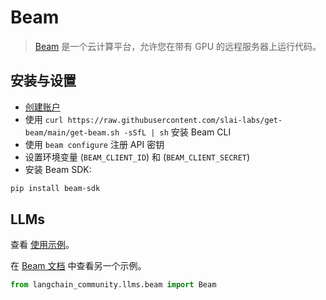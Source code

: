# Beam

>[Beam](https://www.beam.cloud/) 是一个云计算平台，允许您在带有 GPU 的远程服务器上运行代码。

## 安装与设置

- [创建账户](https://www.beam.cloud/)
- 使用 `curl https://raw.githubusercontent.com/slai-labs/get-beam/main/get-beam.sh -sSfL | sh` 安装 Beam CLI
- 使用 `beam configure` 注册 API 密钥
- 设置环境变量 (`BEAM_CLIENT_ID`) 和 (`BEAM_CLIENT_SECRET`)
- 安装 Beam SDK:

```bash
pip install beam-sdk
```

## LLMs

查看 [使用示例](/docs/integrations/llms/beam)。

在 [Beam 文档](https://docs.beam.cloud/examples/langchain) 中查看另一个示例。

```python
from langchain_community.llms.beam import Beam
```